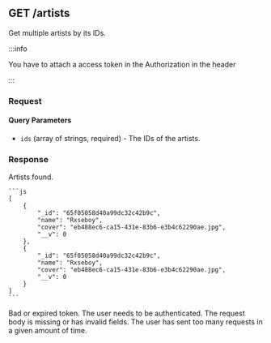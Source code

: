 
## GET /artists

Get multiple artists by its IDs.

:::info

You have to attach a access token in the Authorization in the header

:::

### Request

#### Query Parameters

-   `ids` (array of strings, required) - The IDs of the artists.

### Response

<Tabs>
  	<TabItem value="200" label="200" default>
    Artists found.

    ```js
    [
        {
            "_id": "65f05058d40a99dc32c42b9c",
            "name": "Rxseboy",
            "cover": "eb488ec6-ca15-431e-83b6-e3b4c62290ae.jpg",
            "__v": 0
        },
        {
            "_id": "65f05058d40a99dc32c42b9c",
            "name": "Rxseboy",
            "cover": "eb488ec6-ca15-431e-83b6-e3b4c62290ae.jpg",
            "__v": 0
        }
    ]
    ```

</TabItem>
<TabItem value="401" label="401">
Bad or expired token. The user needs to be authenticated.
</TabItem>
<TabItem value="422" label="422">
The request body is missing or has invalid fields.
</TabItem>
<TabItem value="429" label="429">
The user has sent too many requests in a given amount of time.
</TabItem>

</Tabs>
